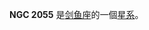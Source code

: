 {{NGCInfoBox|NGCID=NGC 2055|發現者=約翰·弗里德里希·威廉·赫歇爾|發現日期=1834年11月24日|其他編號=ESO 56-SC171|曆元=J2000.0|赤經=5時37分3秒
|赤緯=-69°25'54"|星座=剑鱼座|星體=星系|星等=8.4|表面亮度=|藍等=8.5}}

'''NGC 2055''' 是[[剑鱼座|剑鱼座]]的一個[[星系|星系]]。

{{NGCReference|2055}}
{{Catalogs|NGC=2055}}